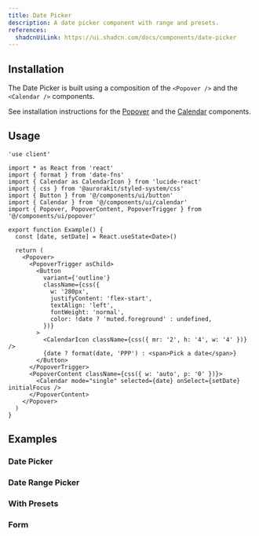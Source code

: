 ```yaml
---
title: Date Picker
description: A date picker component with range and presets.
references:
  shadcnUiLink: https://ui.shadcn.com/docs/components/date-picker
---
```


<ComponentPreview name="date-picker" withRecipe />

## Installation

The Date Picker is built using a composition of the `<Popover />` and the `<Calendar />` components.

See installation instructions for the [Popover](/docs/components/popover) and the [Calendar](/docs/components/calendar) components.

## Usage

```tsx
'use client'

import * as React from 'react'
import { format } from 'date-fns'
import { Calendar as CalendarIcon } from 'lucide-react'
import { css } from '@aurorakit/styled-system/css'
import { Button } from '@/components/ui/button'
import { Calendar } from '@/components/ui/calendar'
import { Popover, PopoverContent, PopoverTrigger } from '@/components/ui/popover'

export function Example() {
  const [date, setDate] = React.useState<Date>()

  return (
    <Popover>
      <PopoverTrigger asChild>
        <Button
          variant={'outline'}
          className={css({
            w: '280px',
            justifyContent: 'flex-start',
            textAlign: 'left',
            fontWeight: 'normal',
            color: !date ? 'muted.foreground' : undefined,
          })}
        >
          <CalendarIcon className={css({ mr: '2', h: '4', w: '4' })} />
          {date ? format(date, 'PPP') : <span>Pick a date</span>}
        </Button>
      </PopoverTrigger>
      <PopoverContent className={css({ w: 'auto', p: '0' })}>
        <Calendar mode="single" selected={date} onSelect={setDate} initialFocus />
      </PopoverContent>
    </Popover>
  )
}
```

## Examples

### Date Picker

<ComponentPreview name="date-picker" />

### Date Range Picker

<ComponentPreview name="date-picker" file="date-range-picker" />

### With Presets

<ComponentPreview name="date-picker" file="with-presets" />

### Form

<ComponentPreview name="date-picker" file="form" />

